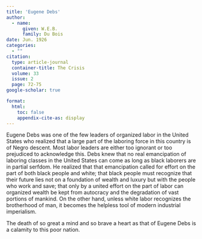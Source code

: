 ```yaml
---
title: 'Eugene Debs'
author:
  - name:
      given: W.E.B.
      family: Du Bois
date: Jun. 1926
categories: 
  - ""
citation: 
  type: article-journal
  container-title: The Crisis
  volume: 33
  issue: 2
  page: 72-75
google-scholar: true

format:
  html:
    toc: false
    appendix-cite-as: display
---
```



Eugene Debs was one of the few leaders of organized labor in the United States who realized that a large part of the laboring force in this country is of Negro descent. Most labor leaders are either too ignorant or too prejudiced to acknowledge this. Debs knew that no real emancipation of laboring classes in the United States can come as long as black laborers are in partial serfdom. He realized that that emancipation called for effort on the part of both black people and white; that black people must recognize that their future lies not on a foundation of wealth and luxury but with the people who work and save; that only by a united effort on the part of labor can organized wealth be kept from autocracy and the degradation of vast portions of mankind. On the other hand, unless white labor recognizes the brotherhood of man, it becomes the helpless tool of modern industrial imperialism. 

The death of so great a mind and so brave a heart as that of Eugene Debs is a calamity to this poor nation. 

